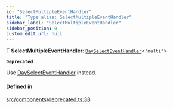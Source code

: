 ```yaml
---
id: "SelectMultipleEventHandler"
title: "Type alias: SelectMultipleEventHandler"
sidebar_label: "SelectMultipleEventHandler"
sidebar_position: 0
custom_edit_url: null
---
```


Ƭ **SelectMultipleEventHandler**: [`DaySelectEventHandler`](/api/types/DaySelectEventHandler.md)<``"multi"``\>

**`Deprecated`**

Use [DaySelectEventHandler](/api/types/DaySelectEventHandler.md) instead.

#### Defined in

[src/components/deprecated.ts:38](https://github.com/gpbl/react-day-picker/blob/cd80be68f/src/components/deprecated.ts#L38)
